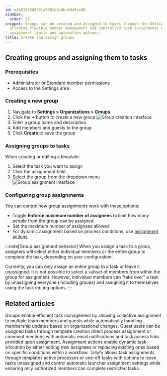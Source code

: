 ```yaml
---
id: e2101575d3331a9881e3c4bc0449cc08
sidebar:
  order: 22
snippet: Groups can be created and assigned to tasks through the Settings interface
  allowing flexible member management and controlled task assignments with customizable
  assignment limits and automation options.
title: Create and assign groups
---
```


## Creating groups and assigning them to tasks

### Prerequisites
- Administrator or Standard member permissions
- Access to the Settings area

### Creating a new group

1. Navigate to **Settings > Organizations > Groups**
2. Click the **+** button to create a new group
   ![Group creation interface](https://screenshots.tallyfy.com/tallyfy%2Fpro%2Fdesktop-light-create-new-group.png)
3. Enter a group name and description
4. Add members and guests to the group
5. Click **Create** to save the group

### Assigning groups to tasks

When creating or editing a template:

1. Select the task you want to assign
2. Click the assignment field
3. Select the group from the dropdown menu
   ![Group assignment interface](https://screenshots.tallyfy.com/tallyfy%2Fpro%2Fdesktop-light-assign-task-group.png)

### Configuring group assignments

You can control how group assignments work with these options:

- Toggle **Enforce maximum number of assignees** to limit how many people from the group can be assigned
- Set the maximum number of assignees allowed
- For dynamic assignment based on process conditions, use [assignment actions](/products/pro/documenting/templates/automations/actions/asignment-actions/)

:::note[Group assignment behavior]
When you assign a task to a group, assigners will select either individual members or the entire group to complete the task, depending on your configuration.

Currently, you can only assign an entire group to a task or leave it unassigned. It is not possible to select a subset of members from within the group for assignment. However, individual members can "take over" a task by unassigning everyone (including groups) and assigning it to themselves using the task editing options.
:::


## Related articles
<CardGrid>
<LinkTitleCard header="<b>Documenting > Groups</b>" href="/products/pro/documenting/groups/" > Groups enable efficient task management by allowing collective assignment to multiple team members and guests while automatically handling membership updates based on organizational changes. </LinkTitleCard>
<LinkTitleCard header="<b>Guests > Assign tasks to guests</b>" href="/products/pro/documenting/guests/how-can-i-assign-tasks-to-guest-users-in-tallyfy/" > Guest users can be assigned tasks through template creation direct process assignment or comment mentions with automatic email notifications and task access links provided upon assignment. </LinkTitleCard>
<LinkTitleCard header="<b>Actions > Automate task assignments</b>" href="/products/pro/documenting/templates/automations/actions/asignment-actions/" > Assignment actions enable dynamic task allocation by either adding new assignees or replacing existing ones based on specific conditions within a workflow. </LinkTitleCard>
<LinkTitleCard header="<b>Edit Task > Assign members or guests after launching</b>" href="/products/pro/tracking-and-tasks/tasks/edit-task/how-can-i-assign-members-to-tasks-in-tallyfy/" > Tallyfy allows task assignments through templates active processes or one-off tasks with options to leave tasks unassigned and control automatic launcher assignment settings while ensuring only authorized members can complete restricted tasks. </LinkTitleCard>
</CardGrid>